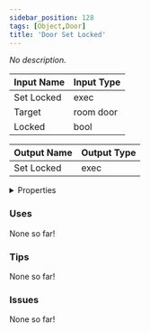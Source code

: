 ```yaml
---
sidebar_position: 128
tags: [Object,Door]
title: 'Door Set Locked'
---
```


*No description.*




<EsbSvg />

| Input Name | Input Type |
|-----------|-----------|
| Set Locked | exec |
| Target | room door |
| Locked | bool |

| Output Name | Output Type |
|-----------|-----------|
| Set Locked | exec |


<details>
  <summary>Properties</summary>
  <div>
    <div>
    <table>
      <thead>
        <tr>
          <th>Is beta required?</th>
          <th>❌</th>
        </tr>
        <tr>
          <th>Is this chip a trolling risk?</th>
          <th>❌</th>
        </tr>
        <tr>
          <th>Is this chip a role assignment risk?</th>
          <th>❌</th>
        </tr>
        <tr>
          <th>Chip UUID</th>
          <th>7ca4abb2-d705-4c17-b713-7525122ef286</th>
        </tr>
      </thead>
    </table>
    </div>
  </div>
</details>

### Uses

None so far!

### Tips

None so far!

### Issues

None so far!